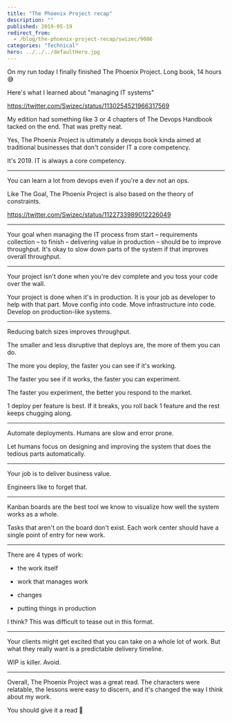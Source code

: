 ```yaml
---
title: "The Phoenix Project recap"
description: ""
published: 2019-05-19
redirect_from:
  - /blog/the-phoenix-project-recap/swizec/9086
categories: "Technical"
hero: ../../../defaultHero.jpg
---
```


On my run today I finally finished The Phoenix Project. Long book, 14 hours 😅

Here's what I learned about "managing IT systems"

https://twitter.com/Swizec/status/1130254521966317569

My edition had something like 3 or 4 chapters of The Devops Handbook tacked on the end. That was pretty neat.

Yes, The Phoenix Project is ultimately a devops book kinda aimed at traditional businesses that don't consider IT a core competency.

It's 2019. IT is always a core competency.

---

You can learn a lot from devops even if you're a dev not an ops.

Like The Goal, The Phoenix Project is also based on the theory of constraints.

https://twitter.com/Swizec/status/1122733989012226049

---

Your goal when managing the IT process from start – requirements collection – to finish – delivering value in production – should be to improve throughput. It's okay to slow down parts of the system if that improves overall throughput.

---

Your project isn't done when you're dev complete and you toss your code over the wall.

Your project is done when it's in production. It is your job as developer to help with that part. Move config into code. Move infrastructure into code. Develop on production-like systems.

---

Reducing batch sizes improves throughput.

The smaller and less disruptive that deploys are, the more of them you can do.

The more you deploy, the faster you can see if it's working.

The faster you see if it works, the faster you can experiment.

The faster you experiment, the better you respond to the market.

1 deploy per feature is best. If it breaks, you roll back 1 feature and the rest keeps chugging along.

---

Automate deployments. Humans are slow and error prone.

Let humans focus on designing and improving the system that does the tedious parts automatically.

---

Your job is to deliver business value.

Engineers like to forget that.

---

Kanban boards are the best tool we know to visualize how well the system works as a whole.

Tasks that aren't on the board don't exist. Each work center should have a single point of entry for new work.

---

There are 4 types of work:

- the work itself

- work that manages work

- changes

- putting things in production

I think? This was difficult to tease out in this format.

---

Your clients might get excited that you can take on a whole lot of work. But what they really want is a predictable delivery timeline.

WIP is killer. Avoid.

---

Overall, The Phoenix Project was a great read. The characters were relatable, the lessons were easy to discern, and it's changed the way I think about my work.

You should give it a read 🤘

